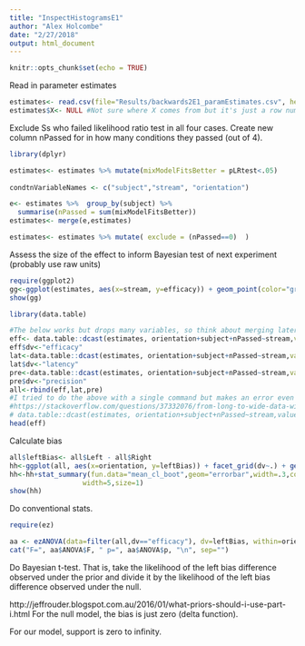 ```yaml
---
title: "InspectHistogramsE1"
author: "Alex Holcombe"
date: "2/27/2018"
output: html_document
---
```


```r
knitr::opts_chunk$set(echo = TRUE)
```

Read in parameter estimates

```r

estimates<- read.csv(file="Results/backwards2E1_paramEstimates.csv", header=TRUE, sep=",")
estimates$X<- NULL #Not sure where X comes from but it's just a row number
```


Exclude Ss who failed likelihood ratio test in all four cases.
Create new column nPassed for in how many conditions they passed (out of 4).

```r
library(dplyr)

estimates<- estimates %>% mutate(mixModelFitsBetter = pLRtest<.05)
                       
condtnVariableNames <- c("subject","stream", "orientation")  

e<- estimates %>%  group_by(subject) %>%
  summarise(nPassed = sum(mixModelFitsBetter)) 
estimates<- merge(e,estimates) 

estimates<- estimates %>% mutate( exclude = (nPassed==0)  )
```


Assess the size of the effect to inform Bayesian test of next experiment (probably use raw units)

```r
require(ggplot2)
gg<-ggplot(estimates, aes(x=stream, y=efficacy)) + geom_point(color="grey") + stat_summary(fun.y="mean",geom="point",size=4, alpha=.5)
show(gg)

library(data.table)

#The below works but drops many variables, so think about merging later
eff<- data.table::dcast(estimates, orientation+subject+nPassed~stream,value.var="efficacy")
eff$dv<-"efficacy"
lat<-data.table::dcast(estimates, orientation+subject+nPassed~stream,value.var="latency") 
lat$dv<-"latency"
pre<-data.table::dcast(estimates, orientation+subject+nPassed~stream,value.var="precision") 
pre$dv<-"precision"
all<-rbind(eff,lat,pre)
#I tried to do the above with a single command but makes an error even though StackOverflow example works
#https://stackoverflow.com/questions/37332076/from-long-to-wide-data-with-multiple-columns/37332345
# data.table::dcast(estimates, orientation+subject+nPassed~stream,value.var=c("efficacy","latency"))
head(eff)
```


Calculate bias
```r
all$leftBias<- all$Left - all$Right
hh<-ggplot(all, aes(x=orientation, y=leftBias)) + facet_grid(dv~.) + geom_point(color="grey") + stat_summary(fun.y="mean",geom="point",size=4, alpha=.5)
hh<-hh+stat_summary(fun.data="mean_cl_boot",geom="errorbar",width=.3,conf.int=.95,
                  width=5,size=1) 
show(hh)
```

Do conventional stats.
```r

require(ez)

aa <- ezANOVA(data=filter(all,dv=="efficacy"), dv=leftBias, within=orientation, wid=subject)
cat("F=", aa$ANOVA$F, " p=", aa$ANOVA$p, "\n", sep="")

```

Do Bayesian t-test. That is, take the likelihood of the left bias difference observed under the prior and divide it by the likelihood of the left bias difference observed under the null.

http://jeffrouder.blogspot.com.au/2016/01/what-priors-should-i-use-part-i.html
For the null model, the bias is just zero (delta function).

For our model, support is zero to infinity. 
